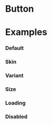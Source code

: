 
<Meta title="Components/Atoms/Button" component={Button} />

# Button

<ArgsTable of={Button} />

# <a id="examples"></a>Examples

### Default

<Canvas>
  <Story story={templates.Default} />
</Canvas>

### Skin

<Canvas>
  <Story story={templates.Skin} />
</Canvas>

### Variant

<Canvas>
  <Story story={templates.Variant} />
</Canvas>

### Size

<Canvas>
  <Story story={templates.Size} />
</Canvas>

### Loading

<Canvas>
  <Story story={templates.Loading} />
</Canvas>


### Disabled

<Canvas>
  <Story story={templates.Disabled} />
</Canvas>
